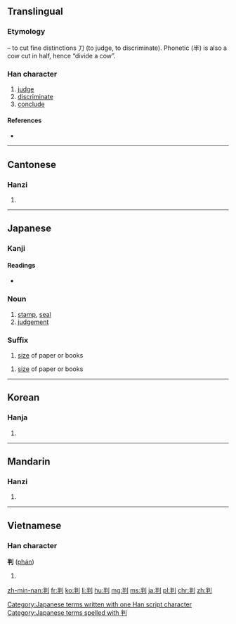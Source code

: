 {{also|刊}}
==Translingual==

===Etymology===
{{Han compound|半|t1=half (cow)|刀|t2=knife|alt2=刂|ls=psc|c2=s|c1=p}} – to cut fine distinctions 刀 (to judge, to discriminate). Phonetic (半) is also a cow cut in half, hence “divide a cow”.

===Han character===
{{Han char|rn=18|rad=刀|as=05|sn=7|four=9250<sub>0</sub>|canj=火手中弓 (FQLN)|ids=⿰[[半]][[刂]]}}

# [[judge]]
# [[discriminate]]
# [[conclude]]

====References====
* {{Han ref|kx=0138.110|dkj=01923|dj=0311.120|hdz=10331.050|uh=5224|ud=21028|bh=A750|bd=42832}}

----

==Cantonese==

===Hanzi===
{{yue-hanzi|jyut=pun3|y=pun3}}

# {{defn|lang=yue|sort=刀05}}

----

==Japanese==

===Kanji===
{{ja-kanji|grade=5|rs=刀05}}

====Readings====
* {{ja-readings
|on=[[ほう]] (hō)
|goon=[[はん]] (han)
|kanon=[[はん]] (han)
|kanyoon=[[ばん]] (ban)
|kun=[[わける]] (wakeru)}}

===Noun===
{{ja-noun|k|hira=はん|rom=han}}

# [[stamp]], [[seal]]
# [[judgement]]

===Suffix===
{{ja-pos|k|suffix|hira=ばん|rom=ban|hidx=はん}}

# [[size]] of paper or books
 
{{ja-pos|k|suffix|hira=はん|rom=han|hidx=はん}} 

# [[size]] of paper or books

[[Category:Japanese terms written with one Han script character]]
[[Category:Japanese terms spelled with 判]]
----

==Korean==

===Hanja===
{{ko-hanja|hangeul=판|rv=pan|mr=p'an}}

# {{defn|lang=ko|sort=刀05}}

----

==Mandarin==

===Hanzi===
{{cmn-hanzi|pin=[[pàn]] ([[pan4]])|wg=p'an<sup>4</sup>}}

# {{defn|lang=cmn|sort=刀05}}

----

==Vietnamese==

===Han character===
'''判''' ([[phán]])

# {{defn|lang=vi}}

[[zh-min-nan:判]]
[[fr:判]]
[[ko:判]]
[[li:判]]
[[hu:判]]
[[mg:判]]
[[ms:判]]
[[ja:判]]
[[pl:判]]
[[chr:判]]
[[zh:判]]